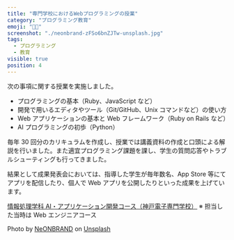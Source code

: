 ```yaml
---
title: "専門学校におけるWebプログラミングの授業"
category: "プログラミング教育"
emoji: "🧑‍🏫"
screenshot: "./neonbrand-zFSo6bnZJTw-unsplash.jpg"
tags:
  - プログラミング
  - 教育
visible: true
position: 4
---
```


次の事項に関する授業を実施しました。

- プログラミングの基本（Ruby、JavaScript など）
- 開発で用いるエディタやツール（Git/GitHub、Unix コマンドなど）の使い方
- Web アプリケーションの基本と Web フレームワーク（Ruby on Rails など）
- AI プログラミングの初歩（Python）

毎年 30 回分のカリキュラムを作成し、授業では講義資料の作成と口頭による解説を行いました。また適宜プログラミング課題を課し、学生の質問応答やトラブルシューティングも行ってきました。

結果として成果発表会においては、指導した学生が毎年数名、App Store 等にてアプリを配信したり、個人で Web アプリを公開したりといった成果を上げています。

[情報処理学科 AI・アプリケーション開発コース（神戸電子専門学校）](https://www.kobedenshi.ac.jp/course/it/webengineer.html)
※ 担当した当時は Web エンジニアコース

Photo by <a href="https://unsplash.com/@neonbrand?utm_source=unsplash&utm_medium=referral&utm_content=creditCopyText">NeONBRAND</a> on <a href="https://unsplash.com/?utm_source=unsplash&utm_medium=referral&utm_content=creditCopyText">Unsplash</a>
